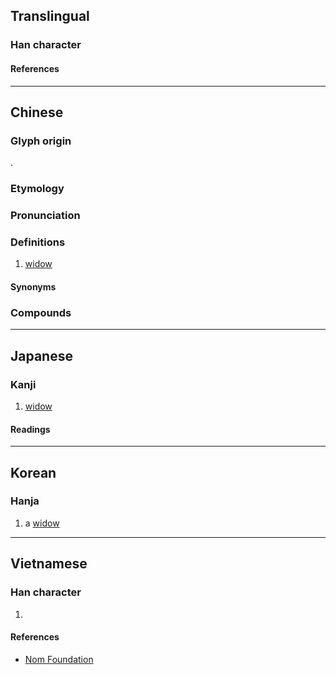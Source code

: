 {{character info/new}}
==Translingual==

===Han character===
{{Han char|rn=38|rad=女|as=11|sn=14|four=58244|canj=JKMV|ids=⿸𠩺女}}

====References====
{{Han ref|kx=0269.360|dkj=06655|dj=0537.260|hdz=21075.020|uh=5AE0}}

----

==Chinese==
{{zh-forms|alt=釐,𡠉,𡟋}}

===Glyph origin===
{{Han etym}}
{{Han compound|𠩺|女|ls=psc|c1=p|c2=s|t2=woman}}.

===Etymology===
{{rfe|zh}}

===Pronunciation===
{{zh-pron
|m=lí
|m-s=
|c=lei4
|c-t=
|g=
|h=
|j=
|mb=
|md=liè
|mn=lî
|mn-t=li5
|w=3li
|x=
|mc=y
|oc=y
|cat=n
}}

===Definitions===
{{zh-hanzi}}

# [[widow]]

====Synonyms====
{{zh-dial|寡婦}}

===Compounds===
{{zh-der|嫠不恤緯|嫠婦|嫠憂宗周|嫠節|嫠緯之憂|孤嫠|恤嫠|惸嫠|嫠人|嫠家|嫠居|嫠惸|嫠憂|嫠獨|嫠緯|嫠輟緯|孀嫠|孱嫠|寡嫠|恤嫠會|煢嫠|窮嫠|節嫠|貞嫠|貧嫠|鰥嫠}}

{{zh-cat|Female|People}}

----

==Japanese==

===Kanji===
{{ja-kanji|grade=|rs=女11}}

# [[widow]]

====Readings====
{{ja-readings
|on=り
|kun=やもめ
}}

----

==Korean==

===Hanja===
{{ko-hanja|리}}

# a [[widow]]

----

==Vietnamese==

===Han character===
{{vi-readings|rs=女11|reading=li}}

# {{rfdef|vi|sort=女11}}

====References====
* [http://nomfoundation.org/common/nom_details.php?codepoint=5ae0 Nom Foundation]
